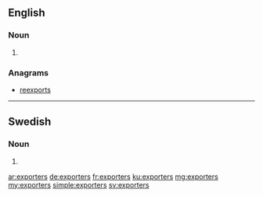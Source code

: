 ==English==

===Noun===
{{head|en|plural}}

# {{plural of|exporter|lang=en|nocat=1}}

===Anagrams===
* [[reexports#English|reexports]]

----

==Swedish==

===Noun===
{{head|sv|noun form}}

# {{sv-noun-form-indef-gen-pl|export}}

[[ar:exporters]]
[[de:exporters]]
[[fr:exporters]]
[[ku:exporters]]
[[mg:exporters]]
[[my:exporters]]
[[simple:exporters]]
[[sv:exporters]]